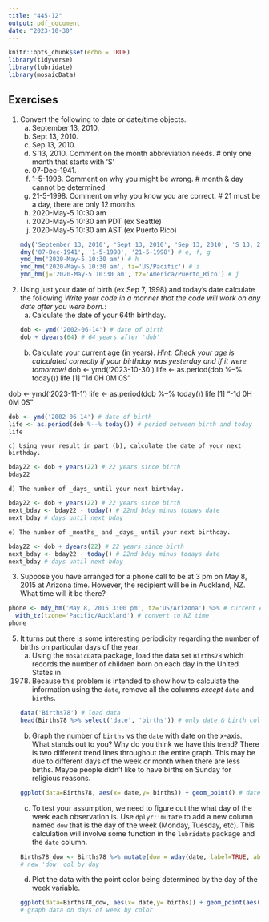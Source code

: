 ```yaml
---
title: "445-12"
output: pdf_document
date: "2023-10-30"
---
```


```r
knitr::opts_chunk$set(echo = TRUE)
library(tidyverse)
library(lubridate)
library(mosaicData)
```

## Exercises  {#Exercises_Dates}

1. Convert the following to date or date/time objects.
    a) September 13, 2010.
    b) Sept 13, 2010.
    c) Sep 13, 2010.
    d) S 13, 2010. Comment on the month abbreviation needs.
# only one month that starts with 'S'
    e) 07-Dec-1941.
    f) 1-5-1998. Comment on why you might be wrong. 
# month & day cannot be determined
    g) 21-5-1998. Comment on why you know you are correct.
# 21 must be a day, there are only 12 months
    h) 2020-May-5 10:30 am
    i) 2020-May-5 10:30 am PDT (ex Seattle)
    j) 2020-May-5 10:30 am AST (ex Puerto Rico)
```r
mdy('September 13, 2010', 'Sept 13, 2010', 'Sep 13, 2010', 'S 13, 2010') # a, b, c, d
dmy('07-Dec-1941', '1-5-1998', '21-5-1998') # e, f, g                    
ymd_hm('2020-May-5 10:30 am') # h
ymd_hm('2020-May-5 10:30 am', tz='US/Pacific') # i
ymd_hm(j='2020-May-5 10:30 am', tz='America/Puerto_Rico') # j
```

2. Using just your date of birth (ex Sep 7, 1998) and today's date calculate the
following _Write your code in a manner that the code will work on any date after you were born._:
    a) Calculate the date of your 64th birthday.
```r
dob <- ymd('2002-06-14') # date of birth
dob + dyears(64) # 64 years after 'dob'
```
    b) Calculate your current age (in years). _Hint: Check your age is calculated correctly if your birthday was yesterday and if it were tomorrow!_
dob <- ymd('2023-10-30')
life <- as.period(dob %--% today())
life
[1] "1d 0H 0M 0S"

dob <- ymd('2023-11-1') 
life <- as.period(dob %--% today())
life
[1] "-1d 0H 0M 0S"
```r
dob <- ymd('2002-06-14') # date of birth
life <- as.period(dob %--% today()) # period between birth and today
life
```
    c) Using your result in part (b), calculate the date of your next birthday.
```r
bday22 <- dob + years(22) # 22 years since birth
bday22
```
    d) The number of _days_ until your next birthday.
```r
bday22 <- dob + years(22) # 22 years since birth
next_bday <- bday22 - today() # 22nd bday minus todays date
next_bday # days until next bday
```
    e) The number of _months_ and _days_ until your next birthday.
```r
bday22 <- dob + dyears(22) # 22 years since birth
next_bday <- bday22 - today() # 22nd bday minus todays date
next_bday # days until next bday
```

<!-- 3. It is some what surprising that there exists a `dmonths()` function. -->
<!--     a) Using today's date, add 1 month using `dmonths(1)` and `months()`. Are there any differences? -->
<!--     b) Consider `dmonths(1)`. What does this represent and speculate on how the authors chose to define this, because it isn't just 30 days divided by 7 days in a week. -->

3. Suppose you have arranged for a phone call to be at 3 pm on May 8, 2015 at 
Arizona time. However, the recipient will be in Auckland, NZ. What time will it
be there? 
```r
phone <- mdy_hm('May 8, 2015 3:00 pm', tz='US/Arizona') %>% # current AZ time
  with_tz(tzone='Pacific/Auckland') # convert to NZ time
phone
```

5. It turns out there is some interesting periodicity regarding the number of 
births on particular days of the year.
    a. Using the `mosaicData` package, load the data set `Births78` which 
    records the number of children born on each day in the United States in 
    1978. Because this problem is intended to show how to calculate the 
    information using the `date`, remove all the columns *except* `date` and 
    `births`. 
```r
data('Births78') # load data
head(Births78 %>% select('date', 'births')) # only date & birth cols
```
    b. Graph the number of `births` vs the `date` with date on the x-axis. What
    stands out to you? Why do you think we have this trend?
There is two different trend lines throughout the entire graph. This may be due
to different days of the week or month when there are less births. Maybe people
didn't like to have births on Sunday for religious reasons.
```r
ggplot(data=Births78, aes(x= date,y= births)) + geom_point() # date vs births
```
    c. To test your assumption, we need to figure out the what day of the week 
    each observation is. Use `dplyr::mutate` to add a new column named `dow` 
    that is the day of the week (Monday, Tuesday, etc). This calculation will 
    involve some function in the `lubridate` package and the `date` column. 
```r
Births78_dow <- Births78 %>% mutate(dow = wday(date, label=TRUE, abbr=FALSE))
# new 'dow' col by day
```
    d. Plot the data with the point color being determined by the day of the 
    week variable.
```r
ggplot(data=Births78_dow, aes(x= date,y= births)) + geom_point(aes(color=dow))
# graph data on days of week by color
```
